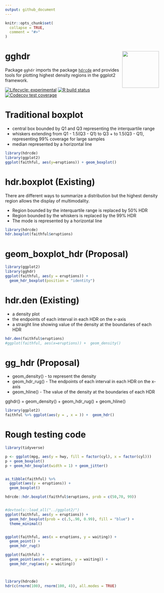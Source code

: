 ```yaml
---
output: github_document
---
```


<!-- README.md is generated from README.Rmd. Please edit that file -->

```r
knitr::opts_chunk$set(
  collapse = TRUE,
  comment = "#>"
)
```

# gghdr <img src="man/figures/logo.png" align="right" width="120" />
 
Package `gghdr` imports the package [`hdrcde`](https://pkg.robjhyndman.com/hdrcde/) and provides tools for plotting highest density regions in the ggplot2 framework.

<!-- badges: start -->
[![Lifecycle: experimental](https://img.shields.io/badge/lifecycle-experimental-orange.svg)](https://www.tidyverse.org/lifecycle/#experimental)
[![R build status](https://github.com/ropenscilabs/gghdr/workflows/ghci/badge.svg)](https://github.com/ropenscilabs/gghdr)
[![Codecov test coverage](https://codecov.io/gh/ropenscilabs/gghdr/branch/master/graph/badge.svg)](https://codecov.io/gh/ropenscilabs/gghdr?branch=master)
<!-- badges: end -->

# Traditional boxplot

- central box bounded by Q1 and Q3 representing the interquartile range
- whiskers extending from Q1 - 1.5(Q3 - Q1)  to Q3 + to 1.5(Q3 - Q1), representing 99% coverage for large samples
- median represented by a horizontal line

```r
library(hdrcde)
library(ggplot2)
ggplot(faithful, aes(y=eruptions)) + geom_boxplot()
```

# hdr.boxplot (Existing)

There are different ways to summarize a distribution but the highest density region allows the display of multimodality.

- Region bounded by the interquartile range is replaced by 50% HDR
- Region bounded by the whiskers is replaced by the 99% HDR
- The mode is represented by a horizontal line

 <!-- In both HDR and box plots, the interquartile range or 50% HDR will have a coverage probability of 50%. -->


```r
library(hdrcde)
hdr.boxplot(faithful$eruptions)
```

<!-- # ```{r hdrcde-boxplot_more, echo=TRUE, eval = FALSE} -->
<!-- # hdr.boxplot(x, prob = c(99, 50), h = hdrbw(BoxCox(x, lambda), -->
<!-- #   mean(prob)), lambda = 1, boxlabels = "", col = gray((9:1)/10), -->
<!-- #   main = "", xlab = "", ylab = "", pch = 1, border = 1, -->
<!-- #   outline = TRUE, space = 0.25, ...) -->
<!-- # ``` -->

# geom_boxplot_hdr (Proposal)

```r
library(ggplot2)
library(gghdr)
ggplot(faithful, aes(y = eruptions)) +  
  geom_hdr_boxplot(position = "identity")
```

# hdr.den (Existing)

- a density plot
- the endpoints of each interval in each HDR on the x-axis
- a straight line showing value of the density at the boundaries of each HDR

```r
hdr.den(faithful$eruptions)
#ggplot(faithful, aes(x=eruptions)) +  geom_density()
```

# gg_hdr (Proposal)

- geom_density() - to represent the density
- geom_hdr_rug() - The endpoints of each interval in each HDR on the x-axis
- geom_hline() - The value of the density at the boundaries of each HDR

gghdr() =  geom_density() + geom_hdr_rug() + geom_hline()

```r
library(ggplot2)
faithful %>% ggplot(aes(y = , x = )) +  geom_hdr()
```




# Rough testing code

```r
library(tidyverse)

p <- ggplot(mpg, aes(y = hwy, fill = factor(cyl), x = factor(cyl)))
p + geom_boxplot()
p + geom_hdr_boxplot(width = 1) + geom_jitter()


as_tibble(faithful) %>% 
  ggplot(aes(y = eruptions)) + 
  geom_boxplot()

hdrcde::hdr.boxplot(faithful$eruptions, prob = c(50,70, 99))


#devtools::load_all("../ggplot2/")
ggplot(faithful, aes(y = eruptions)) + 
  geom_hdr_boxplot(prob = c(.5,.90, 0.99), fill = "blue") + 
  theme_minimal()


ggplot(faithful, aes(x = eruptions, y = waiting)) + 
  geom_point() + 
  geom_hdr_rug()

ggplot(faithful) +
  geom_point(aes(x = eruptions, y = waiting)) + 
  geom_hdr_rug(aes(y = waiting))



library(hdrcde)
hdr(c(rnorm(100), rnorm(100, 4)), all.modes = TRUE)

```

